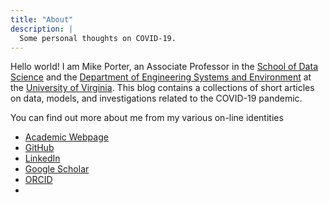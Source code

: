 ```yaml
---
title: "About"
description: |
  Some personal thoughts on COVID-19. 
---
```


Hello world! I am Mike Porter, an Associate Professor in the [School of Data Science](https://datascience.virginia.edu/) and the [Department of Engineering Systems and Environment](https://engineering.virginia.edu/departments/engineering-systems-and-environment) at the [University of Virginia](https://www.virginia.edu/). 
This blog contains a collections of short articles on data, models, and investigations related to the COVID-19 pandemic. 

You can find out more about me from my various on-line identities

<ul class="fa-ul">
  <li><i class="fa-li fas fa-university"></i><a href="https://faculty.virginia.edu/mdporter">Academic Webpage</a></li>
  <li><i class="fa-li fa fa-github"></i><a href="https://github.com/mdporter">GitHub</a></li>
  <li><i class="fa-li fab fa-linkedin"></i><a href="http://www.linkedin.com/in/michael-d-porter-5569477a">LinkedIn</a></li>
  <li><i class="ai ai-google-scholar-square"></i><a href="https://scholar.google.com/citations?user=pbOK99MAAAAJ&hl=en">Google Scholar</a></li>
  <li><i class="fa-li fab fa-orcid"></i><a href="https://orcid.org/0000-0001-9316-3578">ORCID</a></li>
  <li></li>
</ul>

